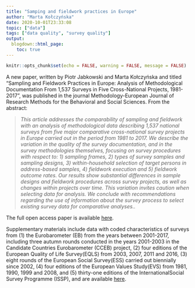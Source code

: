 ```yaml
---
title: "Samping and fieldwork practices in Europe"
author: "Marta Kołczyńska"
date: 2020-10-01T23:33:08
topic: ["data"]
tags: ["data quality", "survey quality"]
output: 
  blogdown::html_page:
    toc: true
---
```

  
```r
knitr::opts_chunk$set(echo = FALSE, warning = FALSE, message = FALSE)
```

A new paper, written by Piotr Jabkowski and Marta Kołczyńska and titled "Sampling and Fieldwork Practices in Europe: Analysis of Methodological Documentation From 1,537 Surveys in Five Cross-National Projects, 1981-2017", was published in the journal Methodology-European Journal of Research Methods for the Behavioral and Social Sciences. From the abstract:

> *This article addresses the comparability of sampling and fieldwork with an analysis of methodological data describing 1,537 national surveys from five major comparative cross-national survey projects in Europe carried out in the period from 1981 to 2017. We describe the variation in the quality of the survey documentation, and in the survey methodologies themselves, focusing on survey procedures with respect to: 1) sampling frames, 2) types of survey samples and sampling designs, 3) within-household selection of target persons in address-based samples, 4) fieldwork execution and 5) fieldwork outcome rates. Our results show substantial differences in sample designs and fieldwork procedures across survey projects, as well as changes within projects over time. This variation invites caution when selecting data for analysis. We conclude with recommendations regarding the use of information about the survey process to select existing survey data for comparative analyses..*

The full open access paper is available [here](https://meth.psychopen.eu/index.php/meth/article/view/2795){target="_blank"}.

Supplementary materials include data with coded characteristics of surveys from (1) the Eurobarometer (EB) from the years between 2001-2017, including three autumn rounds conducted in the years 2001-2003 in the Candidate Countries Eurobarometer (CCEB) project, (2) four editions of the European Quality of Life Survey(EQLS) from 2003, 2007, 2011 and 2016, (3) eight rounds of the European Social Survey(ESS) carried out biennially since 2002, (4) four editions of the European Values Study(EVS) from 1981, 1990, 1999 and 2008, and (5) thirty-one editions of the InternationalSocial Survey Programme (ISSP), 
and are available [here](https://doi.org/10.23668/psycharchives.3461){target="_blank"}.
